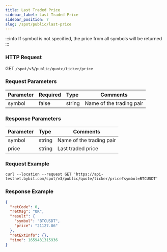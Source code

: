 ```yaml
---
title: Last Traded Price
sidebar_label: Last Traded Price
sidebar_position: 7
slug: /spot/public/last-price
---
```



:::info
If symbol is not specified, the price from all symbols will be returned
:::

### HTTP Request
GET <code>/spot/v3/public/quote/ticker/price</code>

### Request Parameters
| Parameter | Required | Type | Comments|
|:----- |:-------|:-----|------ |
| symbol |false|string|Name of the trading pair|

### Response Parameters
| Parameter | Type | Comments|
|:----- |:-----|----- |
| symbol | string | Name of the trading pair |
| price | string |  Last traded price |

### Request Example

```http
curl --location --request GET 'https://api-testnet.bybit.com/spot/v3/public/quote/ticker/price?symbol=BTCUSDT'
```

### Response Example

```json
{
  "retCode": 0,
  "retMsg": "OK",
  "result": {
    "symbol": "BTCUSDT",
    "price": "21127.86"
  },
  "retExtInfo": {},
  "time": 1659431315936
}
```
